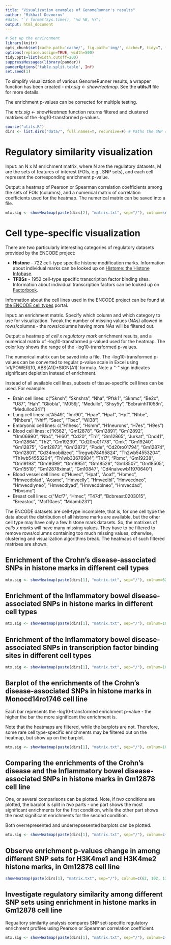 ```yaml
---
title: "Visualization examples of GenomeRunner's results"
author: "Mikhail Dozmorov"
#date: "`r format(Sys.time(), '%d %B, %Y')`
output: html_document
---
```


```r
# Set up the environment
library(knitr) 
opts_chunk$set(cache.path='cache/', fig.path='img/', cache=F, tidy=T, fig.keep='high', dpi=300,  echo=T, autodep=T, width=200, warning=FALSE, comment=NA)
options(replace.assign=TRUE, width=500)
tidy.opts=list(width.cutoff=200)
suppressMessages(library(pander))
panderOptions('table.split.table', Inf)
set.seed(1)
```

To simplify visualization of various GenomeRunner results, a wrapper function has been created - *mtx.sig <- showHeatmap*. See the **utils.R** file for more details.

The enrichment p-values can be corrected for multiple testing. 

The *mtx.sig <- showHeatmap* function returns filtered and clustered matrixes of the -log10-transformed p-values. 

```r
source("utils.R")
dirs <- list.dirs("data/", full.names=T, recursive=F) # Paths the SNP sets analyses
```

Regulatory similarity visualization
===
Input: an N x M enrichment matrix, where N are the regulatory datasets, M are the sets of features of interest (FOIs, e.g., SNP sets), and each cell represent the corresponding enrichment p-value.

Output: a heatmap of Pearson or Spearman correlation coefficients among the sets of FOIs (columns), and a numerical matrix of correlation coefficients used for the heatmap. The numerical matrix can be saved into a file.

```r
mtx.sig <- showHeatmap(paste(dirs[2], "matrix.txt", sep="/"), colnum=seq(1,50), factor="none", cell="none", isLog10=FALSE, adjust="none", pval=0.5, numtofilt=1, toPlot="corrSpearman")
```

Cell type-specific visualization
===
There are two particularly interesting categories of regulatory datasets provided by the ENCODE project:

* **Histone** - 722 cell-type specific histone modification marks. Information about individual marks can be looked up on [Histome: the Histone Infobase](http://www.actrec.gov.in/histome/searchgoog.php).
* **TFBSs** - 1952 cell-type specific transcription factor binding sites. Information about individual transcription factors can be looked up on [Factorbook](http://factorbook.org/mediawiki/index.php/Welcome_to_factorbook).

Information about the cell lines used in the ENCODE project can be found at [the ENCODE cell types](http://genome.ucsc.edu/ENCODE/cellTypes.html) portal.

Input: an enrichment matrix. Specify which column and which category to use for visualization. Tweak the number of missing values (NAs) allowed in rows/columns - the rows/columns having more NAs will be filtered out.

Output: a heatmap of *cell x regulatory mark* enrichment results, and a numerical matrix of -log10-transformed p-valued used for the heatmap. The color key shows the range of the -log10-transformed p-values.

The numerical matrix can be saved into a file. The -log10-transformed p-values can be converted to regular p-value scale in Excel using '=1/POWER(10, ABS(A1))*SIGN(A1)' formula. Note a "-" sign indicates significant depletion instead of enrichment.

Instead of all available cell lines, subsets of tissue-specific cell lines can be used. For example:

* Brain cell lines: c("Sknsh", "Sknshra", "Nha", "Pfsk1", "Sknmc", "Be2c", "U87", "Hah", "Gliobla", "M059j", "Medullo", "Shsy5y", "Bcbrainh11058n", "Medullod341")
* Lung cell lines: c("A549", "Imr90", "Hpae", "Hpaf", "Hpf", "Nhbe", "Nhbera", "Nhlf", "Saec", "Tbec", "Wi38")
* Embryonic cell lines: c("H1hesc", "Hsmm", "H1neurons", "H7es", "H9es")
* Blood cell lines: c("K562", "Gm12878", "Gm12891", "Gm12892", "Gm06990", "Nb4", "Hl60", "Cd20", "Th1", "Gm12865", "Jurkat", "Dnd41", "Gm12864", "Th2", "Gm19239", "Cd20ro01778", "Cmk", "Gm19240", "Gm12875", "Gm12873", "Gm12872", "Pbde", "Cd20ro01794", "Gm12874", "Gm12801", "Cd34mobilized", "Tregwb78495824", "Th2wb54553204", "Th1wb54553204", "Th1wb33676984", "Th17", "Pbmc", "Gm19238", "Gm19193", "Gm19099", "Gm18951", "Gm18526", "Gm18507", "Gm18505", "Gm15510", "Gm12878ximat", "Gm10847", "Cd4naivewb11970640")
* Blood vessel cell lines: c("Huvec", "Hpaf", "Aoaf", "Hbmec", "Hmvecdblad", "Aosmc", "Hmveclly", "Hmveclbl", "Hmvecdneo", "Hmvecdlyneo", "Hmvecdlyad", "Hmvecdblneo", "Hmvecdad", "Hbvsmc")
* Breast cell lines: c("Mcf7", "Hmec", "T47d", "Bcbreast0203015", "Breastoc", "Mcf10aes", "Mdamb231")

The ENCODE datasets are cell-type incomplete, that is, for one cell type the data about the distribution of all histone marks are available, but the other cell type may have only a few histone mark datasets. So, the matrixes of *cells x marks* will have many missing values. They have to be filtered to remove rows/columns containing too much missing values, otherwise, clustering and visualization algorithms break. The heatmaps of such filtered matrixes are shown.

Enrichment of **the Crohn's disease**-associated SNPs in **histone marks** in different cell types
---
```r
mtx.sig <- showHeatmap(paste(dirs[1], "matrix.txt", sep="/"), colnum=62, factor="Histone", cell="none", isLog10=FALSE, adjust="none", pval=0.1, numtofilt=3, toPlot="heat")
```

Enrichment of **the Inflammatory bowel disease**-associated SNPs in **histone marks** in different cell types
---
```r
mtx.sig <- showHeatmap(paste(dirs[1], "matrix.txt", sep="/"), colnum=102, factor="Histone", cell="none", isLog10=FALSE, adjust="none", pval=0.1, numtofilt=5, toPlot="heat")
```

Enrichment of **the Inflammatory bowel disease**-associated SNPs in **transcription factor binding sites** in different cell types
---
```r
mtx.sig <- showHeatmap(paste(dirs[1], "matrix.txt", sep="/"), colnum=102, factor="Tfbs", cell="none", isLog10=FALSE, adjust="fdr", pval=0.1, numtofilt=2, toPlot="heat")
```

Barplot of the enrichments of the Crohn's disease-associated SNPs in histone marks in Monocd14ro1746 cell line
---
Each bar represents the -log10-transformed enrichment p-value - the higher the bar the more significant the enrichment is.

Note that the heatmaps are filtered, while the barplots are not. Therefore, some rare cell type-specific enrichments may be filtered out on the heatmap, but show up on the barplot.

```r
mtx.sig <- showHeatmap(paste(dirs[1], "matrix.txt", sep="/"), colnum=102, factor="Histone", cell="Monocd14ro1746", isLog10=FALSE, adjust="fdr", pval=0.1, numtofilt=7, toPlot="barup")
```

Comparing the enrichments of the Crohn's disease and the Inflammatory bowel disease-associated SNPs in histone marks in Gm12878 cell line
---
One, or several comparisons can be plotted. Note, if *two* conditions are plotted, the barplot is split in *two* parts - one part shows the most significant enrichments for the first condition, while the other part shows the most significant enrichments for the second condition. 

Both overrepresented and underrepsesented barplots can be plotted.

```r
mtx.sig <- showHeatmap(paste(dirs[1], "matrix.txt", sep="/"), colnum=c(62, 102), factor="Histone", cell="Gm12878", isLog10=FALSE, adjust="fdr", pval=0.1, numtofilt=7, toPlot="barup")
```

Observe enrichment p-values change in among different SNP sets for H3K4me1 and H3K4me2 histone marks, in Gm12878 cell line
---

```r
showHeatmap(paste(dirs[1], "matrix.txt", sep="/"), colnum=c(62, 102, 135, 195), factor="H3k4me1|H3k4me2", cell="Gm12878", isLog10=FALSE, adjust="none", pval=0.1, numtofilt=1, toPlot="lines")
```

Investigate regulatory similarity among different SNP sets using enrichment in histone marks in Gm12878 cell line
---
Regualtory similarity analysis compares SNP set-specific regulatory enrichment profiles using Pearson or Spearman correlation coefficient.
```r
mtx.sig <- showHeatmap(paste(dirs[1], "matrix.txt", sep="/"), colnum=c(62, 102, 135, 195), factor="Histone", cell="Gm12878", isLog10=FALSE, adjust="none", pval=0.1, numtofilt=1, toPlot="corrPearson")
```

